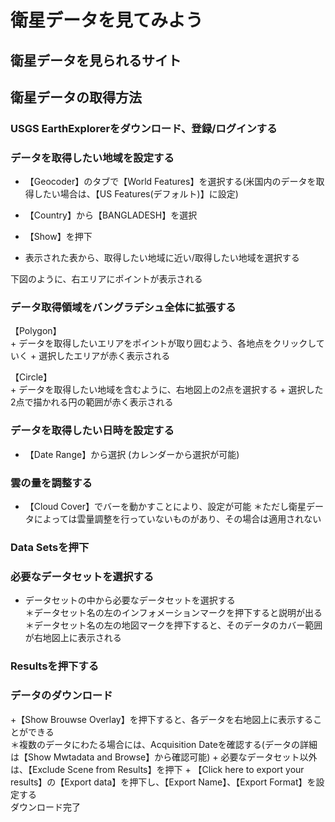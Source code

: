 # 衛星データを見てみよう

## 衛星データを見られるサイト

## 衛星データの取得方法
### USGS EarthExplorerをダウンロード、登録/ログインする

### データを取得したい地域を設定する
+ 【Geocoder】のタブで【World Features】を選択する(米国内のデータを取得したい場合は、【US Features(デフォルト)】に設定)
+ 【Country】から【BANGLADESH】を選択
+ 【Show】を押下

+ 表示された表から、取得したい地域に近い/取得したい地域を選択する  

下図のように、右エリアにポイントが表示される

### データ取得領域をバングラデシュ全体に拡張する
【Polygon】  
+ データを取得したいエリアをポイントが取り囲むよう、各地点をクリックしていく
+ 選択したエリアが赤く表示される  

【Circle】  
+ データを取得したい地域を含むように、右地図上の2点を選択する
+ 選択した2点で描かれる円の範囲が赤く表示される

### データを取得したい日時を設定する
+ 【Date Range】から選択
(カレンダーから選択が可能)

### 雲の量を調整する
+ 【Cloud Cover】でバーを動かすことにより、設定が可能
＊ただし衛星データによっては雲量調整を行っていないものがあり、その場合は適用されない

### Data Setsを押下

###  必要なデータセットを選択する
+ データセットの中から必要なデータセットを選択する  
＊データセット名の左のインフォメーションマークを押下すると説明が出る  
＊データセット名の左の地図マークを押下すると、そのデータのカバー範囲が右地図上に表示される

### Resultsを押下する

### データのダウンロード
+【Show Brouwse Overlay】を押下すると、各データを右地図上に表示することができる  
＊複数のデータにわたる場合には、Acquisition Dateを確認する(データの詳細は【Show Mwtadata and Browse】から確認可能)
+ 必要なデータセット以外は、【Exclude Scene from Results】を押下
+ 【Click here to export your results】の【Export data】を押下し、【Export Name】、【Export Format】を設定する  
ダウンロード完了

